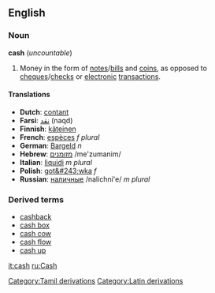 ==English==
===Noun===
'''cash''' (''uncountable'')

#Money in the form of [[note]]s/[[bill]]s and [[coin]]s, as opposed to [[cheque]]s/[[check]]s or [[electronic]] [[transaction]]s.

====Translations====
*'''Dutch''': [[contant]]
*'''Farsi''': [[نقد]] (naqd)
*'''Finnish''': [[käteinen]]
*'''French''': [[espèces]] ''f plural''
*'''German''': [[Bargeld]] ''n''
*'''Hebrew''': [[:he:מזומנים|מזומנים]] /me'zumanim/
*'''Italian''': [[liquidi]] ''m plural''
*'''Polish''': [[got&#243;wka]] ''f''
*'''Russian''': [[:ru:наличные|наличные]] /nalichni'e/ ''m plural''

===Derived terms===
*[[cashback]]
*[[cash box]]
*[[cash cow]]
*[[cash flow]]
*[[cash up]]

[[it:cash]]
[[ru:Cash]]
[[Category:Tamil derivations]]
[[Category:Latin derivations]]